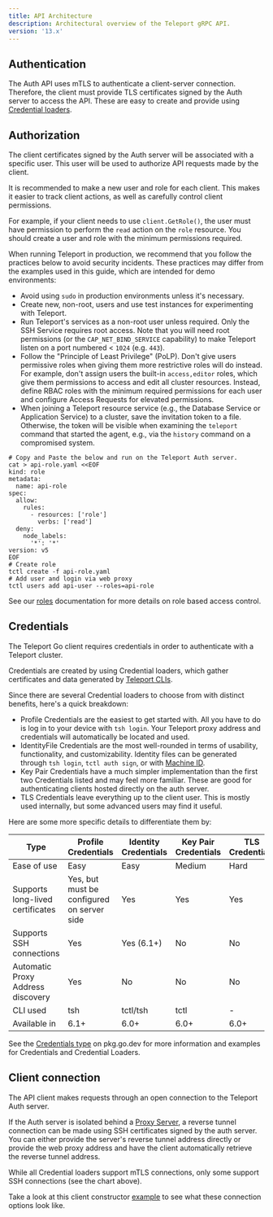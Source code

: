 ```yaml
---
title: API Architecture
description: Architectural overview of the Teleport gRPC API.
version: '13.x'
---
```


## Authentication

The Auth API uses mTLS to authenticate a client-server connection. Therefore, the client must provide
TLS certificates signed by the Auth server to access the API. These are easy to create and provide using
[Credential loaders](#credentials).

## Authorization

The client certificates signed by the Auth server will be associated with a specific user. This user will
be used to authorize API requests made by the client.

It is recommended to make a new user and role for each client. This makes it easier to track client actions,
as well as carefully control client permissions.

For example, if your client needs to use `client.GetRole()`, the user must have permission to perform the `read`
action on the `role` resource. You should create a user and role with the minimum permissions required.

<Accordion title="Best practices for production security">
  When running Teleport in production, we recommend that you follow the
  practices below to avoid security incidents. These practices may differ from
  the examples used in this guide, which are intended for demo environments:

  - Avoid using `sudo` in production environments unless it's necessary.
  - Create new, non-root, users and use test instances for experimenting with Teleport.
  - Run Teleport's services as a non-root user unless required. Only the SSH
    Service requires root access. Note that you will need root permissions (or
    the `CAP_NET_BIND_SERVICE` capability) to make Teleport listen on a port
    numbered \< `1024` (e.g. `443`).
  - Follow the "Principle of Least Privilege" (PoLP). Don't give users
    permissive roles when giving them more restrictive roles will do instead.
    For example, don't assign users the built-in `access,editor` roles, which give
    them permissions to access and edit all cluster resources. Instead, define
    RBAC roles with the minimum required permissions for each user and configure
    Access Requests for elevated permissions.
  - When joining a Teleport resource service (e.g., the Database Service or
    Application Service) to a cluster, save the invitation token to a file.
    Otherwise, the token will be visible when examining the `teleport` command
    that started the agent, e.g., via the `history` command on a compromised
    system.
</Accordion>

```code
# Copy and Paste the below and run on the Teleport Auth server.
cat > api-role.yaml <<EOF
kind: role
metadata:
  name: api-role
spec:
  allow:
    rules:
      - resources: ['role']
        verbs: ['read']
  deny:
    node_labels:
      '*': '*'
version: v5
EOF
# Create role
tctl create -f api-role.yaml
# Add user and login via web proxy
tctl users add api-user --roles=api-role
```

See our [roles](/docs/ver/13.x/access-controls/reference#roles) documentation for more details
on role based access control.

## Credentials

The Teleport Go client requires credentials in order to authenticate with a
Teleport cluster.

Credentials are created by using Credential loaders, which gather certificates
and data generated by [Teleport CLIs](/docs/ver/13.x/reference/cli).

Since there are several Credential loaders to choose from with distinct
benefits, here's a quick breakdown:

- Profile Credentials are the easiest to get started with. All you have to do
  is log in to your device with `tsh login`. Your Teleport proxy address and
  credentials will automatically be located and used.
- IdentityFile Credentials are the most well-rounded in terms of usability,
  functionality, and customizability. Identity files can be generated through
  `tsh login`, `tctl auth sign`, or with
  [Machine ID](/docs/ver/13.x/machine-id/introduction).
- Key Pair Credentials have a much simpler implementation than the first two
  Credentials listed and may feel more familiar. These are good for
  authenticating clients hosted directly on the auth server.
- TLS Credentials leave everything up to the client user. This is mostly used
  internally, but some advanced users may find it useful.

Here are some more specific details to differentiate them by:

| Type                              | Profile Credentials                        | Identity Credentials | Key Pair Credentials | TLS Credentials |
| --------------------------------- | ------------------------------------------ | -------------------- | -------------------- | --------------- |
| Ease of use                       | Easy                                       | Easy                 | Medium               | Hard            |
| Supports long-lived certificates  | Yes, but must be configured on server side | Yes                  | Yes                  | Yes             |
| Supports SSH connections          | Yes                                        | Yes (6.1+)           | No                   | No              |
| Automatic Proxy Address discovery | Yes                                        | No                   | No                   | No              |
| CLI used                          | tsh                                        | tctl/tsh             | tctl                 | -               |
| Available in                      | 6.1+                                       | 6.0+                 | 6.0+                 | 6.0+            |

See the [Credentials type](https://pkg.go.dev/github.com/gravitational/teleport/api/client#Credentials)
on pkg.go.dev for more information and examples for Credentials and Credential Loaders.

## Client connection

The API client makes requests through an open connection to the Teleport Auth server.

If the Auth server is isolated behind a
[Proxy Server](/docs/ver/13.x/architecture/proxy), a reverse tunnel connection can be
made using SSH certificates signed by the auth server. You can either provide
the server's reverse tunnel address directly or provide the web proxy address
and have the client automatically retrieve the reverse tunnel address.

<Note>
  While all Credential loaders support mTLS connections, only some support SSH connections (see the chart above).
</Note>

Take a look at this client constructor
[example](https://pkg.go.dev/github.com/gravitational/teleport/api/client#example-New)
to see what these connection options look like.
